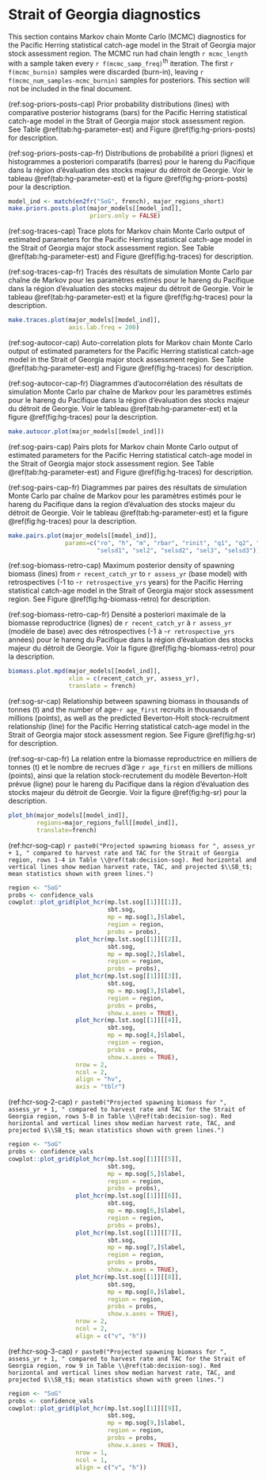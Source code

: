 # Strait of Georgia diagnostics

This section contains Markov chain Monte Carlo (MCMC) diagnostics for the Pacific Herring statistical catch-age model
in the Strait of Georgia major stock assessment region.
The MCMC run had chain length `r mcmc_length`
with a sample taken every `r f(mcmc_samp_freq)`^th^ iteration.
The first `r f(mcmc_burnin)` samples were discarded (burn-in), 
leaving `r f(mcmc_num_samples-mcmc_burnin)` samples for posteriors.
This section will not be included in the final document.

(ref:sog-priors-posts-cap) Prior probability distributions (lines) with
comparative posterior histograms (bars) for the Pacific Herring statistical catch-age model in the Strait of Georgia major stock assessment region.
See Table \@ref(tab:hg-parameter-est) and Figure \@ref(fig:hg-priors-posts) for description.

(ref:sog-priors-posts-cap-fr) Distributions de probabilité a priori (lignes)
et histogrammes a posteriori comparatifs (barres) pour le hareng du Pacifique dans la région d’évaluation des stocks majeur du détroit de Georgie.
Voir le tableau \@ref(tab:hg-parameter-est) et la figure \@ref(fig:hg-priors-posts) pour la description.

```r
model_ind <- match(en2fr("SoG", french), major_regions_short)
make.priors.posts.plot(major_models[[model_ind]],
                       priors.only = FALSE)
```

(ref:sog-traces-cap) Trace plots for Markov chain Monte Carlo output of
estimated parameters for the Pacific Herring statistical catch-age model
in the Strait of Georgia major stock assessment region.
See Table \@ref(tab:hg-parameter-est) and Figure \@ref(fig:hg-traces) for description.

(ref:sog-traces-cap-fr) Tracés des résultats de simulation Monte Carlo par chaîne de Markov pour les paramètres estimés pour le hareng du Pacifique
dans la région d’évaluation des stocks majeur du détroit de Georgie.
Voir le tableau \@ref(tab:hg-parameter-est) et la figure \@ref(fig:hg-traces) pour la description.

```r
make.traces.plot(major_models[[model_ind]],
                 axis.lab.freq = 200)
```

(ref:sog-autocor-cap) Auto-correlation plots for Markov chain Monte Carlo output of
estimated parameters for the Pacific Herring statistical catch-age model in the Strait of Georgia major stock assessment region.
See Table \@ref(tab:hg-parameter-est) and Figure \@ref(fig:hg-traces) for description.

(ref:sog-autocor-cap-fr) Diagrammes d’autocorrélation des résultats de simulation Monte Carlo par chaîne de Markov pour les
paramètres estimés pour le hareng du Pacifique dans la région d’évaluation des stocks majeur du détroit de Georgie.
Voir le tableau \@ref(tab:hg-parameter-est) et la figure \@ref(fig:hg-traces) pour la description.

```r
make.autocor.plot(major_models[[model_ind]])
```

(ref:sog-pairs-cap) Pairs plots for Markov chain Monte Carlo output of
estimated parameters for the Pacific Herring statistical catch-age model in the Strait of Georgia major stock assessment region.
See Table \@ref(tab:hg-parameter-est) and Figure \@ref(fig:hg-traces) for description.

(ref:sog-pairs-cap-fr) Diagrammes par paires des résultats de simulation Monte Carlo par chaîne de Markov pour
les paramètres estimés pour le hareng du Pacifique dans la region d’évaluation des stocks majeur du détroit de Georgie.
Voir le tableau \@ref(tab:hg-parameter-est) et la figure \@ref(fig:hg-traces) pour la description.

```r
make.pairs.plot(major_models[[model_ind]],
                params=c("ro", "h", "m", "rbar", "rinit", "q1", "q2", "sel1",
                         "selsd1", "sel2", "selsd2", "sel3", "selsd3"))
```

(ref:sog-biomass-retro-cap) Maximum posterior density of spawning biomass (lines)
from `r recent_catch_yr` to `r assess_yr` (base model)
with retrospectives (-1 to -`r retrospective_yrs` years)
for the Pacific Herring statistical catch-age model in the Strait of Georgia major stock assessment region.
See Figure \@ref(fig:hg-biomass-retro) for description.

(ref:sog-biomass-retro-cap-fr) Densité a posteriori maximale de la biomasse reproductrice (lignes)
de `r recent_catch_yr` à `r assess_yr` (modèle de base)
avec des rétrospectives (-1 à -`r retrospective_yrs` années)
pour le hareng du Pacifique dans la région d'évaluation des stocks majeur du détroit de Georgie.
Voir la figure \@ref(fig:hg-biomass-retro) pour la description.

```r
biomass.plot.mpd(major_models[[model_ind]],
                 xlim = c(recent_catch_yr, assess_yr),
                 translate = french)
```

(ref:sog-sr-cap) Relationship between spawning biomass in thousands of tonnes (t) and
the number of age-`r age_first` recruits in thousands of millions (points), as well as the
predicted Beverton-Holt stock-recruitment relationship (line)
for the Pacific Herring statistical catch-age model in the Strait of Georgia major stock assessment region.
See Figure \@ref(fig:hg-sr) for description.

(ref:sog-sr-cap-fr) La relation entre la biomasse reproductrice en milliers de tonnes (t) et
le nombre de recrues d'âge `r age_first` en milliers de millions (points), ainsi que
la relation stock-recrutement du modèle Beverton-Holt prévue (ligne)
pour le hareng du Pacifique dans la région d’évaluation des stocks majeur du détroit de Georgie.
Voir la figure \@ref(fig:hg-sr) pour la description.

```r
plot_bh(major_models[[model_ind]],
        regions=major_regions_full[[model_ind]],
        translate=french)
```

(ref:hcr-sog-cap) `r paste0("Projected spawning biomass for ", assess_yr + 1, " compared to harvest rate and TAC for the Strait of Georgia region, rows 1-4 in Table \\@ref(tab:decision-sog). Red horizontal and vertical lines show median harvest rate, TAC, and projected $\\SB_t$; mean statistics shown with green lines.")`
```r
region <- "SoG"
probs <- confidence_vals 
cowplot::plot_grid(plot_hcr(mp.lst.sog[[1]][[1]],
                            sbt.sog,
                            mp = mp.sog[1,]$label,
                            region = region,
                            probs = probs),
                   plot_hcr(mp.lst.sog[[1]][[2]],
                            sbt.sog,
                            mp = mp.sog[2,]$label,
                            region = region,
                            probs = probs),
                   plot_hcr(mp.lst.sog[[1]][[3]],
                            sbt.sog,
                            mp = mp.sog[3,]$label,
                            region = region,
                            probs = probs,
                            show.x.axes = TRUE),
                   plot_hcr(mp.lst.sog[[1]][[4]],
                            sbt.sog,
                            mp = mp.sog[4,]$label,
                            region = region,
                            probs = probs,
                            show.x.axes = TRUE),
                   nrow = 2,
                   ncol = 2,
                   align = "hv",
                   axis = "tblr")
```

(ref:hcr-sog-2-cap) `r paste0("Projected spawning biomass for ", assess_yr + 1, " compared to harvest rate and TAC for the Strait of Georgia region, rows 5-8 in Table \\@ref(tab:decision-sog). Red horizontal and vertical lines show median harvest rate, TAC, and projected $\\SB_t$; mean statistics shown with green lines.")`
```r
region <- "SoG"
probs <- confidence_vals 
cowplot::plot_grid(plot_hcr(mp.lst.sog[[1]][[5]],
                            sbt.sog,
                            mp = mp.sog[5,]$label,
                            region = region,
                            probs = probs),
                   plot_hcr(mp.lst.sog[[1]][[6]],
                            sbt.sog,
                            mp = mp.sog[6,]$label,
                            region = region,
                            probs = probs),
                   plot_hcr(mp.lst.sog[[1]][[7]],
                            sbt.sog,
                            mp = mp.sog[7,]$label,
                            region = region,
                            probs = probs,
                            show.x.axes = TRUE),
                   plot_hcr(mp.lst.sog[[1]][[8]],
                            sbt.sog,
                            mp = mp.sog[8,]$label,
                            region = region,
                            probs = probs,
                            show.x.axes = TRUE),
                   nrow = 2,
                   ncol = 2,
                   align = c("v", "h"))
```

(ref:hcr-sog-3-cap) `r paste0("Projected spawning biomass for ", assess_yr + 1, " compared to harvest rate and TAC for the Strait of Georgia region, row 9 in Table \\@ref(tab:decision-sog). Red horizontal and vertical lines show median harvest rate, TAC, and projected $\\SB_t$; mean statistics shown with green lines.")`
```r
region <- "SoG"
probs <- confidence_vals 
cowplot::plot_grid(plot_hcr(mp.lst.sog[[1]][[9]],
                            sbt.sog,
                            mp = mp.sog[9,]$label,
                            region = region,
                            probs = probs,
                            show.x.axes = TRUE),
                   nrow = 1,
                   ncol = 1,
                   align = c("v", "h"))
```
